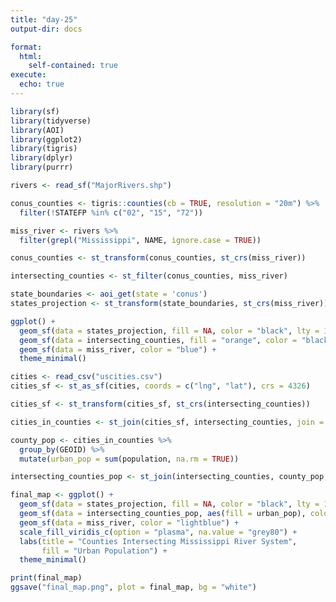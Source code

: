 ```yaml
---
title: "day-25"
output-dir: docs

format:
  html:
    self-contained: true
execute: 
  echo: true
---
```

```r
library(sf)
library(tidyverse)
library(AOI)
library(ggplot2)
library(tigris)
library(dplyr)
library(purrr)

rivers <- read_sf("MajorRivers.shp")

conus_counties <- tigris::counties(cb = TRUE, resolution = "20m") %>%
  filter(!STATEFP %in% c("02", "15", "72"))

miss_river <- rivers %>% 
  filter(grepl("Mississippi", NAME, ignore.case = TRUE))

conus_counties <- st_transform(conus_counties, st_crs(miss_river))

intersecting_counties <- st_filter(conus_counties, miss_river)

state_boundaries <- aoi_get(state = 'conus')
states_projection <- st_transform(state_boundaries, st_crs(miss_river))

ggplot() +
  geom_sf(data = states_projection, fill = NA, color = "black", lty = 1, size = 0.8) + 
  geom_sf(data = intersecting_counties, fill = "orange", color = "black") +
  geom_sf(data = miss_river, color = "blue") +
  theme_minimal()

cities <- read_csv("uscities.csv")
cities_sf <- st_as_sf(cities, coords = c("lng", "lat"), crs = 4326)

cities_sf <- st_transform(cities_sf, st_crs(intersecting_counties))

cities_in_counties <- st_join(cities_sf, intersecting_counties, join = st_within)

county_pop <- cities_in_counties %>%
  group_by(GEOID) %>%
  mutate(urban_pop = sum(population, na.rm = TRUE))

intersecting_counties_pop <- st_join(intersecting_counties, county_pop, join = st_intersects)

final_map <- ggplot() +
  geom_sf(data = states_projection, fill = NA, color = "black", lty = 1, size = 0.8) +
  geom_sf(data = intersecting_counties_pop, aes(fill = urban_pop), color = "black") +
  geom_sf(data = miss_river, color = "lightblue") +
  scale_fill_viridis_c(option = "plasma", na.value = "grey80") +
  labs(title = "Counties Intersecting Mississippi River System",
       fill = "Urban Population") +
  theme_minimal()

print(final_map)
ggsave("final_map.png", plot = final_map, bg = "white")
```

